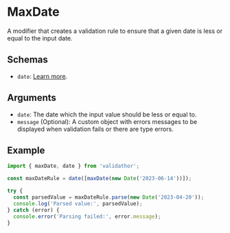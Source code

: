 # MaxDate

A modifier that creates a validation rule to ensure that a given date is less or equal to the input date.

## Schemas

- `date`: [Learn more](/schemas/date).

## Arguments

- `date`: The date which the input value should be less or equal to.
- `message` (Optional): A custom object with errors messages to be displayed when validation fails or there are type errors.

## Example

```ts
import { maxDate, date } from 'validathor';

const maxDateRule = date([maxDate(new Date('2023-06-14'))]);

try {
  const parsedValue = maxDateRule.parse(new Date('2023-04-20'));
  console.log('Parsed value:', parsedValue);
} catch (error) {
  console.error('Parsing failed:', error.message);
}
```